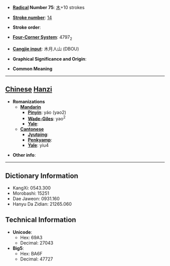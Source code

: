 * '''[[Wiktionary:Chinese radical index| Radical]] Number 75''': [[Wiktionary:Chinese radical index 木|木]]+10 strokes

* '''[[Wiktionary:Chinese total strokes index|Stroke number]]''': [[Wiktionary:Chinese total strokes index 14|14]]

* '''Stroke order''': 

* '''[[Wiktionary:Chinese four corner index|Four-Corner System]]''': 4797<sub>2</sub>

* '''[[Wiktionary:Chinese Cangjie index|Cangjie input]]''': 木月人山 (DBOU)

* '''Graphical Significance and Origin''': 

* '''Common Meaning'''

----

== [[Chinese]] [[Hanzi]] ==

* '''Romanizations'''
** '''[[Mandarin]]'''
*** '''[[Pinyin]]''': yáo (yao2)
*** '''[[Wade-Giles]]''': yao<sup>2</sup>
*** '''[[Yale]]''': 
** '''[[Cantonese]]'''
*** '''[[Jyutping]]''':
*** '''[[Penkyamp]]''': 
*** '''[[Yale]]''': yiu4

* '''Other info''': 

----

== Dictionary Information ==

* KangXi: 0543.300
* Morobashi: 15251
* Dae Jaweon: 0931.160
* Hanyu Da Zidian: 21265.060

== Technical Information ==

* '''Unicode''':
** Hex: 69A3
** Decimal: 27043
* '''Big5''':
** Hex: BA6F
** Decimal: 47727